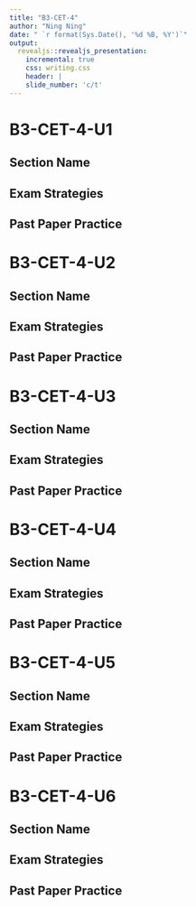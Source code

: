 ```yaml
---
title: "B3-CET-4"
author: "Ning Ning"
date: " `r format(Sys.Date(), '%d %B, %Y')`"
output:
  revealjs::revealjs_presentation:
    incremental: true
    css: writing.css
    header: |
    slide_number: 'c/t'
---
```


# B3-CET-4-U1

## Section Name

## Exam Strategies

## Past Paper Practice

# B3-CET-4-U2

## Section Name

## Exam Strategies

## Past Paper Practice

# B3-CET-4-U3

## Section Name

## Exam Strategies

## Past Paper Practice

# B3-CET-4-U4

## Section Name

## Exam Strategies

## Past Paper Practice

# B3-CET-4-U5

## Section Name

## Exam Strategies

## Past Paper Practice

# B3-CET-4-U6

## Section Name

## Exam Strategies

## Past Paper Practice

